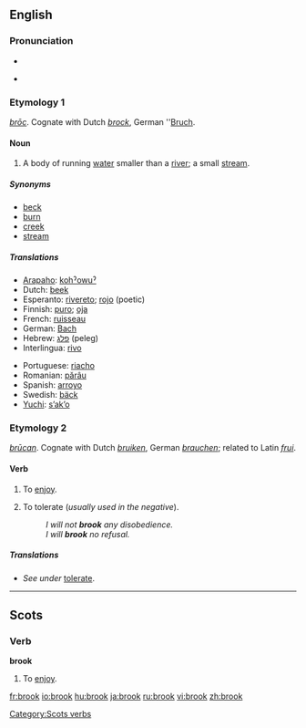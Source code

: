 {{wikipediadab}}
==English==

===Pronunciation===
*{{IPA|/brʊk/}}
*{{audio|en-us-brook.ogg|Audio (US)}}
*:{{rhymes|ʊk}}

===Etymology 1===
{{OE.}} ''[[broc|brōc]]''. Cognate with Dutch ''[[brock#Dutch|brock]]'', German ''[[Bruch]].

====Noun====
{{en-noun}}

# A body of running [[water]] smaller than a [[river]]; a small [[stream]].

=====Synonyms=====
*[[beck]]
*[[burn]]
*[[creek]]
*[[stream]]

=====Translations=====
{{trans-top|a small stream}}
*[[Arapaho]]: [[kohˀowuˀ]]
*Dutch: [[beek]] {{f}}
*Esperanto: [[rivereto]]; [[rojo]] (poetic)
*Finnish: [[puro#Finnish|puro]]; [[oja#Finnish|oja]]
*French: [[ruisseau]] {{m}}
*German: [[Bach]] {{m}}
*Hebrew: [[פלג]] (peleg) {{m}}
*Interlingua: [[rivo]]
{{trans-mid}}
*Portuguese: [[riacho]] {{m}}
*Romanian: [[părâu]] {{n}}
*Spanish: [[arroyo]] {{m}}
*Swedish: [[bäck]] {{c}}
*[[Yuchi]]: [[sʼakʼo]]
{{trans-bottom}}

===Etymology 2===
{{OE.}} ''[[brucan|brūcan]]''. Cognate with Dutch ''[[bruiken]]'', German ''[[brauchen]]''; related to Latin ''[[frui]]''.

====Verb====
{{en-verb}}

# {{context|transitive|obsolete|except in Scots}} To [[enjoy]].
# {{transitive}} To tolerate (''usually used in the negative'').
#:''I will not '''brook''' any disobedience.''
#:''I will '''brook''' no refusal.''

=====Translations=====
*''See under'' [[tolerate#Translations|tolerate]].

----

==Scots==

===Verb===
'''brook'''

# To [[enjoy]].

[[Category:Scots verbs]]

[[fr:brook]]
[[io:brook]]
[[hu:brook]]
[[ja:brook]]
[[ru:brook]]
[[vi:brook]]
[[zh:brook]]